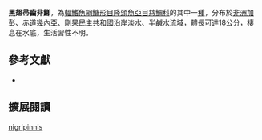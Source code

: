 {{Speciesbox
| name = 黑翅帚齒非鯽
| status = NE
| status_system = IUCN3.1
| image = 
| image_width = 260px
| image_caption = 
| genus = Sarotherodon
| species = nigripinnis
| authority = [[Guichenot|Guichenot]], 1861
| synonyms = *''Tilapia nigripinnis''<br /><small>Guichenot, 1861</small>
*''Chromis nigripinnis''<br /><small>Guichenot, 1861</small>
*''Sarotherodon melanotheron nigripinnis''<br /><small>Guichenot, 1861</small>
*''Sarotherodon nigripinnis nigripinnis''<br /><small>Guichenot, 1861</small>
*''Tilapia dolloi''<br /><small>Boulenger, 1899</small>
*''Sarotherodon nigripinnis dolloi''<br /><small>Boulenger, 1899</small>
*''Tilapia heudelotii dolloi''<br /><small>Boulenger, 1899</small>
}}
'''黑翅帚齒非鯽'''，為[[輻鰭魚綱|輻鰭魚綱]][[鱸形目|鱸形目]][[隆頭魚亞目|隆頭魚亞目]][[慈鯛科|慈鯛科]]的其中一[[種|種]]，分布於[[非洲|非洲]][[加彭|加彭]]、[[赤道幾內亞|赤道幾內亞]]、[[剛果民主共和國|剛果民主共和國]]沿岸淡水、半鹹水流域，體長可達18公分，棲息在水底，生活習性不明。

== 參考文獻 ==
*{{FishBase_species|genus=Sarotherodon|species=nigripinnis |year=2013|month=5}}
== 擴展閱讀 ==
{{refbegin}}
{{wikispecies-inline|Sarotherodon nigripinnis |黑翅帚齒非鯽}}
{{refend}}
{{Taxonbar|from=Q10661951}}

[[Category:帚齒非鯽屬|nigripinnis]]


{{鱸形目小作品}}